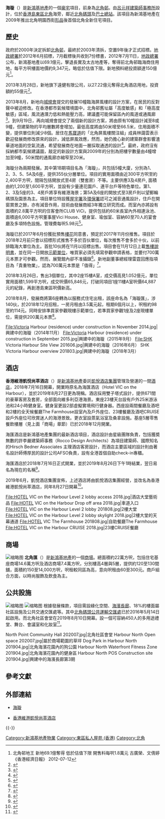 {{Infobox_housinghk
|name=海璇<br />Victoria Harbour
|logo= Victoria Harbor SHK main-logo-1.png
|photo= SHK Victoria Harbour overview 202007.jpg
|photosize=
|alt=
|phototitle=鄰近[[北角碼頭|北角碼頭]]的海璇
|address={{HK}}[[香港島|香港島]][[東區_(香港)|東區]][[北角|北角]][[渣華道|渣華道]]133號
|lot=
|developer=[[新鴻基地產|新鴻基地產]]
|architect=
|use=住宅、酒店、商場
|blocknumber=6
|floornumber=18
|floor_area =
|flatnumber=355
|yearofcompletion=2018年
|former=[[北角邨|北角邨]]
|facilities=[[住客會所|住客會所]]、泳池、私人停車場
|management=
|website={{Official website|http://www.victoriaharbour.com.hk/#/homepage_tc}}
|telephonenumber=
}}

'''海璇'''（{{lang-en|Victoria Harbour}}）是[[新鴻基地產|新鴻基地產]]的一個[[豪宅|豪宅]]項目，前身為[[北角邨|北角邨]]。由[[呂元祥建築師事務所|呂元祥建築師事務所]]設計，位於[[香港島|香港島]][[東區_(香港)|東區]][[北角|北角]]海旁，鄰近[[北角碼頭|北角碼頭]]及[[北角碼頭公共運輸交匯處|巴士總站]]。該項目為新鴻基地產在2009年推出北角明園西街[[形品|形品]]後首個北角全新住宅項目。

== 歷史 ==
政府於2000年決定拆卸[[北角邨|北角邨]]，最終於2003年清拆，空置9年後才正式招標。[[地政總署|地政總署]]於2012年6月招標，7月截標後共收到7份標書，2012年7月11日，[[地政總署|地政總署]]公布，新鴻基地產以69.1億元，擊退長實及太古地產等，奪得前北角邨臨海商住用地，每平方呎樓面地價約9,347元，略低於估值下限。新地預料總投資額達150億元<ref>北角邨地王 新地69.1億奪得 低於估值下限 開售料每呎1.8萬元 古廣榮、文倩婷 《香港經濟日報》 2012-07-12</ref>。

2013年3月28日，新地旗下遠健有限公司，以27.22億元奪得北角酒店用地，投資額約55億元<ref>{{Cite web |url=http://forum.hkej.com/node/99685 |title=新地連奪兩地 200億建北角版圖 《[[信報|信報]]》 2013-03-28 |accessdate=2015-05-14 |archive-date=2015-05-18 |archive-url=https://web.archive.org/web/20150518090549/http://forum.hkej.com/node/99685 |dead-url=no }}</ref>。

2013年8月，新地向[[城規會|城規會]]提交的發展10幢臨海屏風樓的設計方案，在居民的反對聲中被迫修改。在香港都市氣候環境圖中，北角邨舊址屬「高度敏感」和「極高度敏感」區域，風流通潛力低和熱能壓力高，建議盡可能保留區內的風道或通風廊<ref>{{Cite web|title=綠色建築：後勁不繼與背道而馳的香港|url=https://www.thestandnews.com/nature/綠色建築-後勁不繼與背道而馳的香港/|accessdate=2020-05-23|author=何偉歡|date=2020-05-22|format=|publisher=立場新聞|language=|archive-date=2020-06-06|archive-url=https://web.archive.org/web/20200606185625/https://www.thestandnews.com/nature/%E7%B6%A0%E8%89%B2%E5%BB%BA%E7%AF%89-%E5%BE%8C%E5%8B%81%E4%B8%8D%E7%B9%BC%E8%88%87%E8%83%8C%E9%81%93%E8%80%8C%E9%A6%B3%E7%9A%84%E9%A6%99%E6%B8%AF/|dead-url=no}}</ref>。到9月19日，再向城規會提交了兩個新的設計方案，將由原有10幢設計減至8或9幢，但建築物的平均層數將會增加，最低高度將由50米增至66.5米，住用面積不變，提供單位則減少8個。居住在[[馬寶道|馬寶道]]的「北角屏風樓關注組」成員林藹雲表示歡迎發展商修改原來的設計，減低屏風效應，然而，她仍擔心新的建築群會影響渣華道地面的空氣流通，希望發展商在地面一層採取通透的設計<ref>{{Cite web |url=http://www.inmediahk.net/node/1018159 |title=民意壓力 新地修改前北角邨用地屏風樓設計 Alice Chui [[香港獨立媒體|香港獨立媒體]] 2013-09-26 |accessdate=2015-05-14 |archive-date=2015-05-18 |archive-url=https://web.archive.org/web/20150518094859/http://www.inmediahk.net/node/1018159 |dead-url=no }}</ref>。最終，政府沒有採納都市氣候建議圖，敲定的新設計方案與2009年的分別為把樓宇數量由4幢增加至9幢，50米闊的通風廊亦縮窄至20米。

海璇分為兩期發展。其中第1B期項目名為「海璇」，共包括5幢大廈，分別為1、2、3、5、5A及6座，提供355伙分層單位。項目的實用面積由近300平方呎至約2,400平方呎，間隔包括開放式至4房（雙套房）不等。主要供應3及4房戶, 面積由約1,200至1,600平方呎，並設有少量連花園戶、連平台戶等特色單位。第1、2、3及5座的3、4房戶將享有維港海景；第5A及6座的開放式至3房戶則以望郵輪碼頭及園景為主。項目單位特設獲[[屋宇署|屋宇署]]及[[環保署|環保署]]認可之減音通風設計，住戶在開窗賞景之餘，亦有減音作用，技術由發展商經3年獨立研究而成。而室內亦將設有面積約2.8萬平方呎的住客會所CLUB ViCi，提供包括約60米長室內外相連泳池、面積逾6,000平方呎董事屋Vici House、健身室、瑜伽室、容納60至70人的宴會廳及多項特色設施。管理費每呎5.98元<ref>{{cite news |title=【會所曝光】北角海璇月內交樓 管理費每呎5.98元 |url=https://hk.finance.appledaily.com/finance/realtime/article/20181206/58999843 |accessdate=2018-12-17 |work=蘋果日報 |date=2018-12-06 |archive-date=2018-12-18 |archive-url=https://web.archive.org/web/20181218010541/https://hk.finance.appledaily.com/finance/realtime/article/20181206/58999843 |dead-url=no }}</ref>。

海璇已於2017年6月份獲批預售[[樓花|樓花]]同意書，預定於2017年11月份推售。項目於2018年2月前只會以招標形式推售不多於百伙單位，每次推售不會多於十伙，以前排臨海大單位為主。首批10伙將在11月以招標出售。項目會在11月12日上載[[售樓說明書|售樓說明書]]，並在同一日開放[[示範單位|示範單位]]，唯買家必須先填寫參觀申請表格，並要付700萬元本票才可參觀。然而，展覽館內卻不准攝錄<ref>{{cite news|title=【10伙招標測水溫】海璇睇樓須付700萬 不准攝錄|url=https://news.mingpao.com/ins/instantnews/web_tc/article/20171116/s00003/1510811015605|accessdate=2017-11-16|publisher=明報|date=2017-11-16|archive-date=2017-11-16|archive-url=https://web.archive.org/web/20171116190216/https://news.mingpao.com/ins/instantnews/web_tc/article/20171116/s00003/1510811015605|dead-url=no}}</ref>。新地副董事總經理雷霆回應指項目為「貴重物業」，認為700萬元本票是「值得」<ref>{{cite news|title=海璇買家備700萬才有樓睇 雷霆：值得的|url=http://ps.hket.com/article/1949190/%E6%B5%B7%E7%92%87%E8%B2%B7%E5%AE%B6%E5%82%99700%E8%90%AC%E6%89%8D%E6%9C%89%E6%A8%93%E7%9D%87%20%E9%9B%B7%E9%9C%86%EF%BC%9A%E5%80%BC%E5%BE%97%E7%9A%84|accessdate=2017-11-16|publisher=香港經濟日報|date=2017-11-16|archive-date=2020-03-29|archive-url=https://web.archive.org/web/20200329071330/https://ps.hket.com/article/1949190/%E6%B5%B7%E7%92%87%E8%B2%B7%E5%AE%B6%E5%82%99700%E8%90%AC%E6%89%8D%E6%9C%89%E6%A8%93%E7%9D%87%20%E9%9B%B7%E9%9C%86%EF%BC%9A%E5%80%BC%E5%BE%97%E7%9A%84|dead-url=no}}</ref>。

2018年3月26日，售出3個單位，其中2座15樓A室，成交價高見1.052億元，單位實用面積1,599平方呎，成交呎價65,846元，打破同項目1座11樓A室呎價64,887元的紀錄，再創港島東區呎價新高。

2018年8月，發展商將第6座轉為以服務式住宅出租，該座命名為「海璇匯」，涉140伙，於2018年12月招租，一房月租由3.5萬元起，租期6個月以上，呎租約98至約114元。同時安排準買家參觀現樓示範單位，若準買家參觀1座及2座現樓單位，需提供200萬元本票<ref>{{cite news |title=【避空置稅？】海璇匯呎租100元 挑戰港島東紀錄 |url=https://www.mpfinance.com/fin/instantp2.php?node=1533719135313&issue=20180808 |accessdate=2018-08-08 |publisher=明報 |date=2018-08-08 |archive-date=2018-08-08 |archive-url=https://web.archive.org/web/20180808171457/https://www.mpfinance.com/fin/instantp2.php?node=1533719135313&issue=20180808 |dead-url=no }}</ref>。

<gallery>
File:Victoria Harbour (residence) under construction in November 2014.jpg|興建中的海璇（2014年11月）
File:Victoria Harbour (residence) under construction in September 2015.jpg|興建中的海璇（2015年9月）
File:SHK Victoria Harbour Site View 201606.jpg|興建中的海璇（2016年6月）
SHK Victoria Harbour overview 201803.jpg|興建中的海璇（2018年3月）
</gallery>

== 酒店 ==
{{Infobox_housinghk
|name=香港維港凱悅尚萃酒店<br />Hyatt Centric Victoria Harbour Hong Kong
|logo=
|photo=Hotel Vic on the Harbour 201904.jpg
|photosize=
|alt=
|phototitle=
|address={{HK}}[[香港島|香港島]][[東區_(香港)|東區]][[北角|北角]][[渣華道|渣華道]]133號
|lot=
|developer=[[新鴻基地產|新鴻基地產]]
|architect=
|use=[[酒店|酒店]]
|blocknumber=
|floornumber=
|floor_area =
|flatnumber=
|yearofcompletion=2018年
|former=
|facilities=
|management=[[凱悅酒店集團|凱悅酒店集團]]
|website={{Official website|http://www.victoriaharbour.com.hk/#/homepage_tc}}
|telephonenumber=
}}

'''香港維港凱悅尚萃酒店'''（{{lang-en|Hyatt Centric Victoria Harbour Hong Kong}}）是[[新鴻基地產|新鴻基地產]]委託[[凱悅酒店集團|凱悅酒店集團]]管理及營運的一間[[酒店|酒店]]，2018年7月16日開幕，開業時原名為海匯酒店（Hotel VIC on the Harbour），並於2019年8月27日更為現稱。酒店採用雙子塔式設計，提供671間的豪華客房及套房，全部面向維多利亞港海景。東座23樓天台設有戶外25米游泳池和24小時健身室。健身室更設2部虛擬實境飛行健身器。西座設兩間餐廳及酒吧和2樓的全天候餐廳The Farmhouse設室內及戶外座位、23樓餐廳及酒吧CRUISE設戶外座位可欣賞迷人的海港景致。更衣室設蒸氣浴室及桑拿設施。基座5層零售餐飲樓層（見上面「商場」章節）已於2018年12月開業。

海匯酒店是新鴻基地產集團的最新酒店項目，酒店設計由星級團隊負責，包括獲奬無數的許李嚴建築師事務（Rocco Design Architects）為項目建築師、國際知名的Hirsch Bedner Associates 主理酒店客房設計，而酒店主要區域的設計則由著名設計師傅厚民的設計公司AFSO負責，設有全港首個自助check-in專櫃。

海匯酒店於2018年7月16日正式開業，並於2019年8月26日下午1時結業，翌日易名為現在的名稱<ref>{{cite news |title=【多圖】海匯酒店開幕 首3個月優惠每晚1500元 ( |url=https://news.mingpao.com/ins/instantnews/web_tc/article/20180717/s00003/1531824966310 |accessdate=2018-07-24 |publisher=明報 |date=2018-07-17 |archive-date=2018-07-24 |archive-url=https://web.archive.org/web/20180724154339/https://news.mingpao.com/ins/instantnews/web_tc/article/20180717/s00003/1531824966310 |dead-url=no }}</ref>。

2019年6月，凱悅酒店集團宣佈，上述酒店將由凱悅酒店集團經營，並改名為香港維港凱悅尚萃酒店，同年8月27日開幕<ref>{{Cite web |url=https://inews.hket.com/article/2362284/%E5%87%B1%E6%82%85%E5%B0%9A%E8%90%83%E5%93%81%E7%89%8C%E9%80%B2%E9%A7%90%E5%A4%A7%E4%B8%AD%E8%8F%AF%E3%80%80%E5%8C%97%E8%A7%92%E9%96%8B%E8%A8%AD%E9%85%92%E5%BA%97 |title=凱悅尚萃品牌進駐大中華　北角開設酒店 |accessdate=2019-06-17 |archive-date=2019-06-17 |archive-url=https://web.archive.org/web/20190617155221/https://inews.hket.com/article/2362284/%E5%87%B1%E6%82%85%E5%B0%9A%E8%90%83%E5%93%81%E7%89%8C%E9%80%B2%E9%A7%90%E5%A4%A7%E4%B8%AD%E8%8F%AF%E3%80%80%E5%8C%97%E8%A7%92%E9%96%8B%E8%A8%AD%E9%85%92%E5%BA%97 |dead-url=no }}</ref>。

<gallery>
File:HOTEL VIC on the Harbour Level 2 lobby access 2018.jpg|酒店大堂藝術品
File:HOTEL VIC on the Harbour Drop off area 2018.jpg|車道入口
File:HOTEL VIC on the Harbour Level 2 lobby 201808.jpg|2樓大堂
File:HOTEL VIC on the Harbour Level 2 lobby skylight 2018.jpg|2樓大堂的天幕通道
File:HOTEL VIC The Farmhouse 201808.jpg|自助餐廳The Farmhouse
File:HOTEL VIC on the Harbour CRUISE 2018.jpg|23樓CRUISE餐廳
</gallery>

== 商場==
[[File:Harbour_North_Phase_2_Outside_view_202007.jpg|缩略图]]
{{Main|北角匯}}
'''北角匯'''（{{lang-en|Harbour North}}）是[[新鴻基地產|新鴻基地產]]的一個[[商場|商場]]。總面積約22萬方呎，包括住宅基座商場14.6萬方呎及酒店商場7.4萬方呎，分別樓高4層與5層，提供約120至130間舖，面積約150至14,000方呎，呎租較同區為高，意向呎租由60至300元。商戶組合方面，以時尚服飾及飲食為主。

== 公共設施 ==
[[File:Harbour_North_Waterfront_201904.jpg|缩略图]]
[[File:North_Point_Ferry_Pier_Public_Transport_Interchange.jpg|缩略图]]
根據發展條款，項目需設綠化空間、[[海濱長廊|海濱長廊]]、18%的樓面屬社區設施及公共交通交匯處等。其中[[北角碼頭公共運輸交匯處|北角碼頭公共運輸交匯處]]已於2016年5月14日起啟用。而北角社區會堂在2019年8月10日開幕。設一個可容納450人的多用途禮堂、舞台、會議室和化妝室<ref>{{cite news |title=北角社區會堂開幕典禮今日舉行 |url=https://www.info.gov.hk/gia/general/201908/10/P2019080900300.htm |accessdate=2019-10-30 |publisher=政府新聞網 |date=2019-08-10 |archive-date=2019-10-30 |archive-url=https://web.archive.org/web/20191030115941/https://www.info.gov.hk/gia/general/201908/10/P2019080900300.htm |dead-url=no }}</ref>。

<gallery>
North Point Community Hall 202007.jpg|北角社區會堂
Harbour North Open space 202007.jpg|屬於商場範圍的草坪
Dog Park in Harbour North 201904.jpg|北角海濱花園內的狗公園
Harbour North Waterfront Fitness Zone 201904.jpg|北角海濱花園內的健身區
Harbour North POS Construction site 201904.jpg|興建中的海濱長廊第3期
</gallery>

== 參考文獻 ==
{{Reflist|2}}

== 外部連結 ==
* {{zh-hk}}[http://www.victoriaharbour.com.hk/#/homepage_tc 海璇]{{Wayback|url=http://www.victoriaharbour.com.hk/#/homepage_tc |date=20171110172118 }}
* {{zh-hk}}[https://www.hyatt.com/zh-HK/hotel/china/hyatt-centric-victoria-harbour-hong-kong/hkgct 香港維港凱悅尚萃酒店]{{Wayback|url=https://www.hyatt.com/zh-HK/hotel/china/hyatt-centric-victoria-harbour-hong-kong/hkgct |date=20191227233101 }}

{{-}}
{{新鴻基地產}}

[[Category:新鴻基地產物業|Category:新鴻基地產物業]]
[[Category:東區私人屋苑_(香港)|Category:東區私人屋苑 (香港)]]
[[Category:北角|Category:北角]]